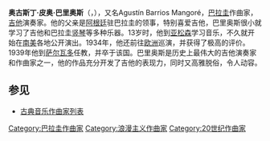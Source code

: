{{Unreferenced|time=2020-07-18T00:36:01+00:00}}
{{Infobox classical
| 中文名 = 巴里奥斯
| 画像 = Agustin Barrios.png
| 附注 =      
| 原文名 = Agustín Pío Barrios
| 国别 = 巴拉圭  
| 出生日期 = 1885年5月5日
| 出生地 = 圣胡安包蒂斯塔
| 逝世日期 = {{dda|1944|8|7|1885|5|5}}
| 逝世地 = 圣萨尔瓦多
| 所属时期 = 浪漫主义，20世纪
| 所属乐派 =  
| 擅长作品类型 = 吉他曲
| 代表作 = 吉他曲《大教堂》《六首圆舞曲》《12首练习曲》
| 师从 = 
| 学生 = 
}}

'''奥古斯丁·皮奥·巴里奥斯'''（{{lang-es|Agustín Pío Barrios}}，{{bd|1885年|5月5日|1944年|8月7日}}），又名Agustín Barrios Mangoré，[[巴拉圭|巴拉圭]]作曲家，[[吉他|吉他]]演奏家。他的父亲是[[阿根廷|阿根廷]]驻巴拉圭的领事，特别喜爱吉他，巴里奥斯很小就学习了吉他和巴拉圭[[竖琴|竖琴]]等多种乐器。13岁时，他到[[亚松森|亚松森]]学习音乐，不久就开始在[[南美|南美]]各地公开演出。1934年，他还前往[[欧洲|欧洲]]巡演，并获得了极高的评价。1939年他到[[萨尔瓦多|萨尔瓦多]]任教，并卒于该国。巴里奥斯是历史上最伟大的吉他演奏家和作曲家之一，他的作品充分开发了吉他的表现力，同时又高雅脱俗，令人动容。

==参见==
* [[古典音乐作曲家列表|古典音乐作曲家列表]]

{{Paraguay-bio-stub}}
{{Authority control}}
{{DEFAULTSORT:Barrios}}
[[Category:巴拉圭作曲家|Category:巴拉圭作曲家]]
[[Category:浪漫主义作曲家|Category:浪漫主义作曲家]]
[[Category:20世纪作曲家|Category:20世纪作曲家]]